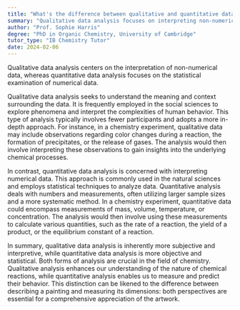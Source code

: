 ```yaml
---
title: "What's the difference between qualitative and quantitative data analysis?"
summary: "Qualitative data analysis focuses on interpreting non-numerical data, while quantitative data analysis involves statistical examination of numerical data."
author: "Prof. Sophie Harris"
degree: "PhD in Organic Chemistry, University of Cambridge"
tutor_type: "IB Chemistry Tutor"
date: 2024-02-06
---
```


Qualitative data analysis centers on the interpretation of non-numerical data, whereas quantitative data analysis focuses on the statistical examination of numerical data.

Qualitative data analysis seeks to understand the meaning and context surrounding the data. It is frequently employed in the social sciences to explore phenomena and interpret the complexities of human behavior. This type of analysis typically involves fewer participants and adopts a more in-depth approach. For instance, in a chemistry experiment, qualitative data may include observations regarding color changes during a reaction, the formation of precipitates, or the release of gases. The analysis would then involve interpreting these observations to gain insights into the underlying chemical processes.

In contrast, quantitative data analysis is concerned with interpreting numerical data. This approach is commonly used in the natural sciences and employs statistical techniques to analyze data. Quantitative analysis deals with numbers and measurements, often utilizing larger sample sizes and a more systematic method. In a chemistry experiment, quantitative data could encompass measurements of mass, volume, temperature, or concentration. The analysis would then involve using these measurements to calculate various quantities, such as the rate of a reaction, the yield of a product, or the equilibrium constant of a reaction.

In summary, qualitative data analysis is inherently more subjective and interpretive, while quantitative data analysis is more objective and statistical. Both forms of analysis are crucial in the field of chemistry. Qualitative analysis enhances our understanding of the nature of chemical reactions, while quantitative analysis enables us to measure and predict their behavior. This distinction can be likened to the difference between describing a painting and measuring its dimensions: both perspectives are essential for a comprehensive appreciation of the artwork.
    